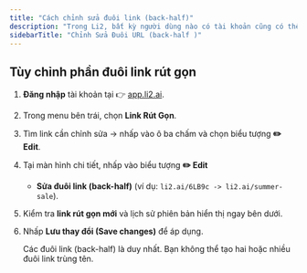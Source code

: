 ```yaml
---
title: "Cách chỉnh sửa đuôi link (back-half)"
description: "Trong Li2, bất kỳ người dùng nào có tài khoản cũng có thể chỉnh sửa phần đuôi (back-half) hay còn gọi là slug của link rút gọn để phù hợp hơn với chiến dịch hoặc thương hiệu của bạn."
sidebarTitle: "Chỉnh Sửa Đuôi URL (back-half )"
---
```


## Tùy chỉnh phần đuôi link rút gọn

1. **Đăng nhập** tài khoản tại 👉 [app.li2.ai](http://app.li2.ai).
2. Trong menu bên trái, chọn **Link Rút Gọn**.
3. Tìm link cần chỉnh sửa → nhấp vào ô ba chấm và chọn biểu tượng **✏️ Edit**.
4. Tại màn hình chi tiết, nhấp vào biểu tượng **✏️ Edit**
   - **Sửa đuôi link (back-half)** (ví dụ: `li2.ai/6LB9c -> li2.ai/summer-sale`).
5. Kiểm tra **link rút gọn mới** và lịch sử phiên bản hiển thị ngay bên dưới.
6. Nhấp **Lưu thay đổi (Save changes)** để áp dụng.

   <Warning>
     Các đuôi link (back-half) là duy nhất. Bạn không thể tạo hai hoặc nhiều đuôi link trùng tên.
   </Warning>